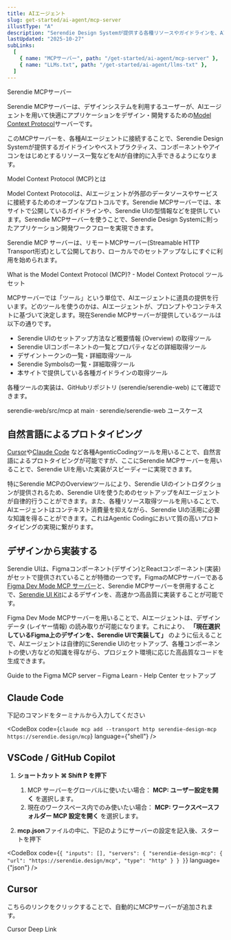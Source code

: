 ```yaml
---
title: AIエージェント
slug: get-started/ai-agent/mcp-server
illustType: "A"
description: "Serendie Design Systemが提供する各種リソースやガイドラインを、AIエージェントから活用するための仕組みを紹介します。"
lastUpdated: "2025-10-27"
subLinks:
  [
    { name: "MCPサーバー", path: "/get-started/ai-agent/mcp-server" },
    { name: "LLMs.txt", path: "/get-started/ai-agent/llms-txt" },
  ]
---
```



<PageSection>
  <PageHeadLine number={0}>Serendie MCPサーバー</PageHeadLine>

Serendie MCPサーバーは、デザインシステムを利用するユーザーが、AIエージェントを用いて快適にアプリケーションをデザイン・開発するための<a href="https://modelcontextprotocol.io/introduction" target="_blank">Model Context Protocol</a>サーバーです。

このMCPサーバーを、各種AIエージェントに接続することで、Serendie Design Systemが提供するガイドラインやベストプラクティス、コンポーネントやアイコンをはじめとするリソース一覧などをAIが自律的に入手できるようになります。

</PageSection>

<PageSection>
  <PageHeadLine number={1}>Model Context Protocol (MCP)とは</PageHeadLine>

Model Context Protocolは、AIエージェントが外部のデータソースやサービスに接続するためのオープンなプロトコルです。Serendie MCPサーバーでは、本サイトで公開しているガイドラインや、Serendie UIの型情報などを提供しています。Serendie MCPサーバーを使うことで、Serendie Design Systemに則ったアプリケーション開発ワークフローを実現できます。

Serendie MCP サーバーは、リモートMCPサーバー(Streamable HTTP Transport形式)として公開しており、ローカルでのセットアップなしにすぐに利用を始められます。

<PageARef href="https://modelcontextprotocol.io/docs/getting-started/intro">
  What is the Model Context Protocol (MCP)? - Model Context Protocol
</PageARef>

</PageSection>

<PageSection>
  <PageHeadLine number={2}>ツールセット</PageHeadLine>

MCPサーバーでは「ツール」という単位で、AIエージェントに道具の提供を行います。どのツールを使うのかは、AIエージェントが、プロンプトやコンテキストに基づいて決定します。現在Serendie MCPサーバーが提供しているツールは以下の通りです。

- Serendie UIのセットアップ方法など概要情報 (Overview) の取得ツール
- Serendie UIコンポーネントの一覧とプロパティなどの詳細取得ツール
- デザイントークンの一覧・詳細取得ツール
- Serendie Symbolsの一覧・詳細取得ツール
- 本サイトで提供している各種ガイドラインの取得ツール

各種ツールの実装は、GitHubリポジトリ (serendie/serendie-web) にて確認できます。

<PageARef href="https://github.com/serendie/serendie-web/tree/main/src/mcp">
  serendie-web/src/mcp at main · serendie/serendie-web
</PageARef>

</PageSection>

<PageSection>
  <PageHeadLine number={3}>ユースケース</PageHeadLine>

## 自然言語によるプロトタイピング

[Cursor](https://cursor.com/ja)や[Claude Code](https://docs.claude.com/ja/docs/claude-code/overview)
など各種AgenticCodingツールを用いることで、自然言語によるプロトタイピングが可能ですが、ここにSerendie MCPサーバーを用いることで、Serendie UIを用いた実装がスピーディーに実現できます。

特にSerendie MCPのOverviewツールにより、Serendie UIのイントロダクションが提供されるため、Serendie UIを使うためのセットアップをAIエージェントが自律的行うことができます。また、各種リソース取得ツールを用いることで、AIエージェントはコンテキスト消費量を抑えながら、Serendie UIの活用に必要な知識を得ることができます。これはAgentic Codingにおいて質の高いプロトタイピングの実現に繋がります。

## デザインから実装する

Serendie UIは、Figmaコンポーネント(デザイン)とReactコンポーネント(実装) がセットで提供されていることが特徴の一つです。FigmaのMCPサーバーである<a href="https://help.figma.com/hc/en-us/articles/32132100833559-Guide-to-the-Figma-MCP-server" target="_blank">Figma Dev Mode MCP サーバー</a>と、Serendie MCPサーバーを併用することで、<a href="https://serendie.design/get-started/design/" target="_blank">Serendie UI Kit</a>によるデザインを、高速かつ高品質に実装することが可能です。

Figma Dev Mode MCPサーバーを用いることで、AIエージェントは、デザインデータ (レイヤー情報) の読み取りが可能になります。これにより、 **「現在選択しているFigma上のデザインを、Serendie UIで実装して」** のように伝えることで、AIエージェントは自律的にSerendie UIのセットアップ、各種コンポーネントの使い方などの知識を得ながら、プロジェクト環境に応じた高品質なコードを生成できます。

<PageARef href="https://help.figma.com/hc/en-us/articles/32132100833559-Guide-to-the-Figma-MCP-server">
  Guide to the Figma MCP server – Figma Learn - Help Center
</PageARef>

</PageSection>

<PageSection>
  <PageHeadLine number={4}>セットアップ</PageHeadLine>

## Claude Code

下記のコマンドをターミナルから入力してください

<CodeBox
  code={`claude mcp add --transport http serendie-design-mcp https://serendie.design/mcp`}
  language={"shell"}
/>

## VSCode / GitHub Copilot

1. **ショートカット ⌘ Shift P を押下**
   1. MCP サーバーをグローバルに使いたい場合： **MCP: ユーザー設定を開く** を選択します。
   2. 現在のワークスペース内でのみ使いたい場合： **MCP: ワークスペースフォルダー MCP 設定を開く** を選択します。

2. **mcp.json**ファイルの中に、下記のようにサーバーの設定を記入後、スタートを押下

<CodeBox
  code={`{
    "inputs": [],
    "servers": {
      "serendie-design-mcp": {
        "url": "https://serendie.design/mcp",
        "type": "http"
      }
    }
}`}
  language={"json"}
/>

## Cursor

こちらのリンクをクリックすることで、自動的にMCPサーバーが追加されます。

<PageARef href="https://cursor.com/ja/install-mcp?name=serendie-design-mcp&config=eyJ1cmwiOiJodHRwczovL3NlcmVuZGllLmRlc2lnbi9tY3AifQ%3D%3D">
  Cursor Deep Link
</PageARef>

</PageSection>
